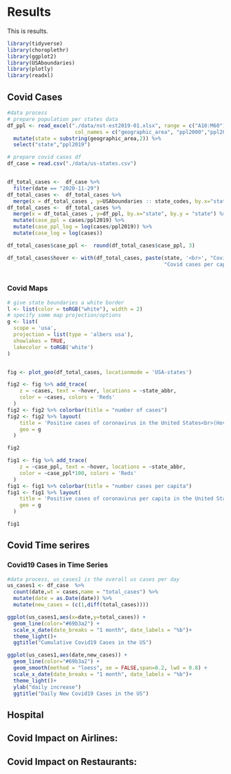 # Results
This is results.

```r
library(tidyverse)
library(choroplethr)
library(ggplot2)
library(USAboundaries)
library(plotly)
library(readxl)
```

## Covid Cases
```r
#data process
# prepare population per states data
df_ppl <- read_excel("./data/nst-est2019-01.xlsx", range = c("A10:M60"),
                      col_names = c("geographic_area", "ppl2000","ppl2000est","0","1","2","3","4","5","6","7","8","ppl2019")) %>% 
  mutate(state = substring(geographic_area,2)) %>% 
  select("state","ppl2019")

# prepare covid cases df
df_case = read.csv("./data/us-states.csv") 


df_total_cases <-  df_case %>% 
  filter(date == "2020-11-29") 
df_total_cases <-  df_total_cases %>% 
  merge(x = df_total_cases , y=USAboundaries :: state_codes, by.x="state", by.y = "state_name")
df_total_cases <-  df_total_cases %>% 
  merge(x = df_total_cases , y=df_ppl, by.x="state", by.y = "state") %>% 
  mutate(case_ppl = cases/ppl2019) %>% 
  mutate(case_ppl_log = log(cases/ppl2019)) %>%
  mutate(case_log = log(cases))

df_total_cases$case_ppl <-  round(df_total_cases$case_ppl, 3)

df_total_cases$hover <- with(df_total_cases, paste(state, '<br>', "Covid cases",cases,"<br>",
                                                   "Covid cases per capita",case_ppl))
                   
```   
### Covid Maps
```r
# give state boundaries a white border
l <- list(color = toRGB("white"), width = 2)
# specify some map projection/options
g <- list(
  scope = 'usa',
  projection = list(type = 'albers usa'),
  showlakes = TRUE,
  lakecolor = toRGB('white')
)


fig <- plot_geo(df_total_cases, locationmode = 'USA-states')

fig2 <- fig %>% add_trace(
    z = ~cases, text = ~hover, locations = ~state_abbr,
    color = ~cases, colors = 'Reds'
  )
fig2 <- fig2 %>% colorbar(title = "number of cases")
fig2 <- fig2 %>% layout(
    title = 'Positive cases of coronavirus in the United States<br>(Hover for breakdown)',
    geo = g
  )

fig2

```


```r
fig1 <- fig %>% add_trace(
    z = ~case_ppl, text = ~hover, locations = ~state_abbr,
    color = ~case_ppl*100, colors = 'Reds'
  )
fig1 <- fig1 %>% colorbar(title = "number cases per capita")
fig1 <- fig1 %>% layout(
    title = 'Positive cases of coronavirus per capita in the United States<br>(Hover for breakdown)',
    geo = g
  )

fig1
```



## Covid Time serires



### Covid19 Cases in Time Series
```r
#data process, us_cases1 is the overall us cases per day
us_cases1 <- df_case  %>% 
  count(date,wt = cases,name = "total_cases") %>% 
  mutate(date = as.Date(date)) %>% 
  mutate(new_cases = (c(1,diff(total_cases))))
```

```r
ggplot(us_cases1,aes(x=date,y=total_cases)) +
  geom_line(color="#69b3a2") + 
  scale_x_date(date_breaks = "1 month", date_labels = "%b")+
  theme_light()+
  ggtitle("Cumulative Covid19 Cases in the US")
```

```r
ggplot(us_cases1,aes(date,new_cases)) +
  geom_line(color="#69b3a2") + 
  geom_smooth(method = "loess", se = FALSE,span=0.2, lwd = 0.8) +
  scale_x_date(date_breaks = "1 month", date_labels = "%b")+
  theme_light()+
  ylab("daily increase")
  ggtitle("Daily New Covid19 Cases in the US")
```

## Hospital 

## Covid Impact on Airlines: 

## Covid Impact on Restaurants:
